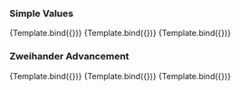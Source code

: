 
<Meta title="Numeric/Dots" component={Dots}/>

### Simple Values
<Canvas>
  <Story name="Empty" args={{total: 5, value: 0}}>
    {Template.bind({})}
  </Story>
  <Story name="Intermediate" args={{total: 5, value: 2}}>
    {Template.bind({})}
  </Story>
  <Story name="Full" args={{total: 5, value: 5}}>
    {Template.bind({})}
  </Story>
</Canvas>

### Zweihander Advancement
<Canvas>
  <Story name="Lacking Advancement" args={{total: 5, value: 1, advances: 2}}>
    {Template.bind({})}
  </Story>
  <Story name="Even" args={{total: 5, value: 2, advances: 2}}>
    {Template.bind({})}
  </Story>
  <Story name="Over Advancing" args={{total: 5, value: 3, advances: 2}}>
    {Template.bind({})}
  </Story>
</Canvas>
